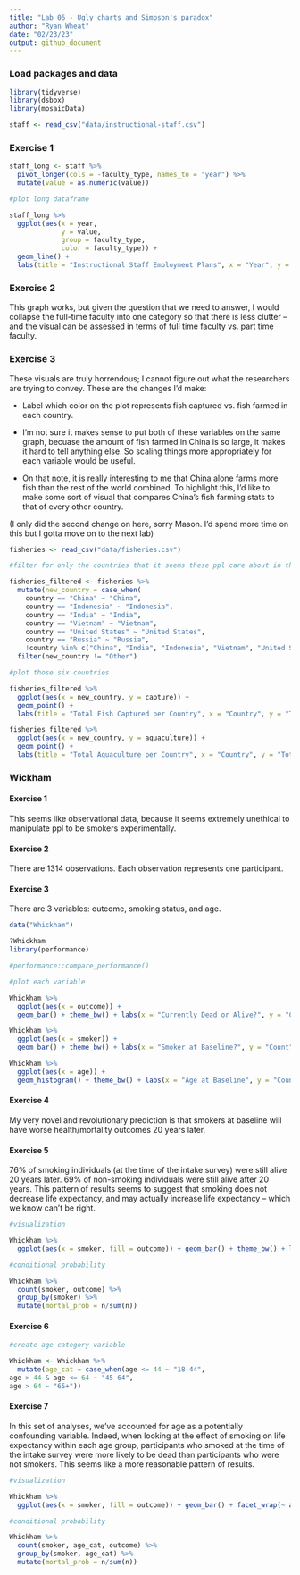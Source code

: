 ```yaml
---
title: "Lab 06 - Ugly charts and Simpson's paradox"
author: "Ryan Wheat"
date: "02/23/23"
output: github_document
---
```


### Load packages and data

```r
library(tidyverse) 
library(dsbox)
library(mosaicData) 
```

```r
staff <- read_csv("data/instructional-staff.csv")
```


### Exercise 1

```r

staff_long <- staff %>%
  pivot_longer(cols = -faculty_type, names_to = "year") %>%
  mutate(value = as.numeric(value))

#plot long dataframe

staff_long %>%
  ggplot(aes(x = year,
             y = value,
             group = faculty_type,
             color = faculty_type)) +
  geom_line() +
  labs(title = "Instructional Staff Employment Plans", x = "Year", y = "Percentage of Hires", color = "Faculty Type")

```


### Exercise 2

This graph works, but given the question that we need to answer, I would collapse the full-time faculty into one category so that there is less clutter -- and the visual can be assessed in terms of full time faculty vs. part time faculty.


### Exercise 3

These visuals are truly horrendous; I cannot figure out what the researchers are trying to convey. These are the changes I'd make: 

- Label which color on the plot represents fish captured vs. fish farmed in each country. 

- I'm not sure it makes sense to put both of these variables on the same graph, becuase the amount of fish farmed in China is so large, it makes it hard to tell anything else. So scaling things more appropriately for each variable would be useful.

- On that note, it is really interesting to me that China alone farms more fish than the rest of the world combined. To highlight this, I'd like to make some sort of visual that compares China's fish farming stats to that of every other country.

(I only did the second change on here, sorry Mason. I'd spend more time on this but I gotta move on to the next lab)

```r

fisheries <- read_csv("data/fisheries.csv")

#filter for only the countries that it seems these ppl care about in their graphics

fisheries_filtered <- fisheries %>%
  mutate(new_country = case_when(
    country == "China" ~ "China",
    country == "Indonesia" ~ "Indonesia",
    country == "India" ~ "India",
    country == "Vietnam" ~ "Vietnam",
    country == "United States" ~ "United States",
    country == "Russia" ~ "Russia",
    !country %in% c("China", "India", "Indonesia", "Vietnam", "United States", "Russia") ~ "Other")) %>%
  filter(new_country != "Other")

#plot those six countries

fisheries_filtered %>%
  ggplot(aes(x = new_country, y = capture)) +
  geom_point() +
  labs(title = "Total Fish Captured per Country", x = "Country", y = "Total Fish Captured")

fisheries_filtered %>%
  ggplot(aes(x = new_country, y = aquaculture)) +
  geom_point() +
  labs(title = "Total Aquaculture per Country", x = "Country", y = "Total Aquaculture")

```


### Wickham

#### Exercise 1 

This seems like observational data, because it seems extremely unethical to manipulate ppl to be smokers experimentally. 

#### Exercise 2

There are 1314 observations. Each observation represents one participant.

#### Exercise 3

There are 3 variables: outcome, smoking status, and age.

```r

data("Whickham")

?Whickham
library(performance)

#performance::compare_performance()

#plot each variable

Whickham %>%
  ggplot(aes(x = outcome)) +
  geom_bar() + theme_bw() + labs(x = "Currently Dead or Alive?", y = "Count")

Whickham %>%
  ggplot(aes(x = smoker)) +
  geom_bar() + theme_bw() + labs(x = "Smoker at Baseline?", y = "Count") 

Whickham %>%
  ggplot(aes(x = age)) +
  geom_histogram() + theme_bw() + labs(x = "Age at Baseline", y = "Count")

```

#### Exercise 4

My very novel and revolutionary prediction is that smokers at baseline will have worse health/mortality outcomes 20 years later.

#### Exercise 5

76% of smoking individuals (at the time of the intake survey) were still alive 20 years later. 69% of non-smoking individuals were still alive after 20 years. This pattern of results seems to suggest that smoking does not decrease life expectancy, and may actually increase life expectancy -- which we know can't be right.

```r

#visualization

Whickham %>%
  ggplot(aes(x = smoker, fill = outcome)) + geom_bar() + theme_bw() + labs(x = "Smoking at Time of Intake", y = "Count", fill = "Mortality")

#conditional probability

Whickham %>%
  count(smoker, outcome) %>%
  group_by(smoker) %>%
  mutate(mortal_prob = n/sum(n))

```

#### Exercise 6

```r

#create age category variable

Whickham <- Whickham %>%
  mutate(age_cat = case_when(age <= 44 ~ "18-44",
age > 44 & age <= 64 ~ "45-64",
age > 64 ~ "65+"))

```

#### Exercise 7

In this set of analyses, we've accounted for age as a potentially confounding variable. Indeed, when looking at the effect of smoking on life expectancy within each age group, participants who smoked at the time of the intake survey were more likely to be dead than participants who were not smokers. This seems like a more reasonable pattern of results.

```r

#visualization

Whickham %>%
  ggplot(aes(x = smoker, fill = outcome)) + geom_bar() + facet_wrap(~ age_cat) + theme_bw() + labs(x = "Smoking at Time of Intake", y = "Count", fill = "Mortality")

#conditional probability

Whickham %>%
  count(smoker, age_cat, outcome) %>%
  group_by(smoker, age_cat) %>%
  mutate(mortal_prob = n/sum(n))
```




